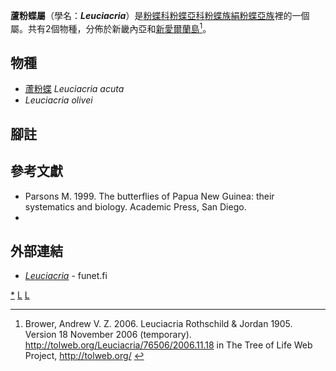 {{NoteTA|G1=Butterfly}}
{{Automatic Taxobox
| taxon = Leuciacria
| authority = Rothschild & Jordan, 1905
| type_species = [[蘆粉蝶|蘆粉蝶]]<br />''Leuciacria acuta''
| type_species_authority = Rothschild & Jordan, 1905
| subdivision_ranks = 物種
| subdivision = 共2種，詳閱正文。
| synonyms =
}}

'''蘆粉蝶屬'''（學名：'''''Leuciacria'''''）是[[粉蝶科|粉蝶科]][[粉蝶亞科|粉蝶亞科]][[粉蝶族|粉蝶族]][[絹粉蝶亞族|絹粉蝶亞族]]裡的一個屬。共有2個物種，分佈於新畿內亞和[[新愛爾蘭島|新愛爾蘭島]]<ref>Brower, Andrew V. Z. 2006. Leuciacria Rothschild & Jordan 1905. Version 18 November 2006 (temporary). http://tolweb.org/Leuciacria/76506/2006.11.18 {{Wayback|url=http://tolweb.org/Leuciacria/76506/2006.11.18 |date=20191130171454 }} in The Tree of Life Web Project, http://tolweb.org/ {{Wayback|url=http://tolweb.org/ |date=20110515100516 }} {{en}}</ref>。

== 物種 ==
* [[蘆粉蝶|蘆粉蝶]] ''Leuciacria acuta''
* ''Leuciacria olivei''

== 腳註 ==
{{reflist}}

== 參考文獻 ==
{{Commons category| Leuciacria}}
* Parsons M. 1999. The butterflies of Papua New Guinea: their systematics and biology. Academic Press, San Diego.
* {{Cite book | author = 寿建新 周尧 李宇飞 | title = 世界蝴蝶分類名錄 | location = 中國 | publisher = 陝西科學技術出版社 | date = 2006-04-01 | ISBN = 9787536936768 | language= zh-hans }}

== 外部連結 ==
* [http://ftp.funet.fi/pub/sci/bio/life/insecta/lepidoptera/ditrysia/papilionoidea/pieridae/pierinae/leuciacria/ ''Leuciacria''] {{Wayback|url=http://ftp.funet.fi/pub/sci/bio/life/insecta/lepidoptera/ditrysia/papilionoidea/pieridae/pierinae/leuciacria/ |date=20160317030900 }} - funet.fi

{{粉蝶亞科|state=expanded}}
{{Taxonbar}}
[[Category:蘆粉蝶屬|*]]
[[Category:絹粉蝶亞族|L]]
[[Category:_1905年描述的分类群|L]]